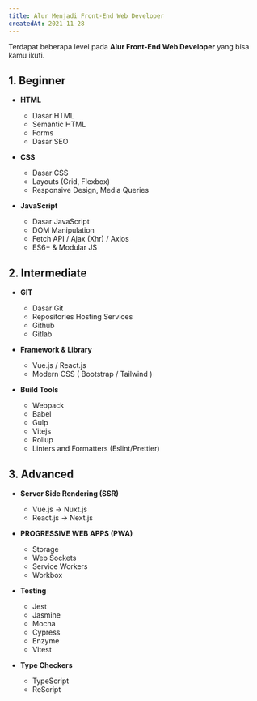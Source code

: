 ```yaml
---
title: Alur Menjadi Front-End Web Developer
createdAt: 2021-11-28
---
```


Terdapat beberapa level pada **Alur Front-End Web Developer** yang bisa kamu ikuti.

## 1. Beginner

- **HTML**

  - Dasar HTML
  - Semantic HTML
  - Forms
  - Dasar SEO

- **CSS**

  - Dasar CSS
  - Layouts (Grid, Flexbox)
  - Responsive Design, Media Queries

- **JavaScript**
  - Dasar JavaScript
  - DOM Manipulation
  - Fetch API / Ajax (Xhr) / Axios
  - ES6+ & Modular JS

## 2. Intermediate

- **GIT**

  - Dasar Git
  - Repositories Hosting Services
  - Github
  - Gitlab

- **Framework & Library**

  - Vue.js / React.js
  - Modern CSS ( Bootstrap / Tailwind )

- **Build Tools**
  - Webpack
  - Babel
  - Gulp
  - Vitejs
  - Rollup
  - Linters and Formatters (Eslint/Prettier)

## 3. Advanced

- **Server Side Rendering (SSR)**

  - Vue.js -> Nuxt.js
  - React.js -> Next.js

- **PROGRESSIVE WEB APPS (PWA)**

  - Storage
  - Web Sockets
  - Service Workers
  - Workbox

- **Testing**

  - Jest
  - Jasmine
  - Mocha
  - Cypress
  - Enzyme
  - Vitest

- **Type Checkers**
  - TypeScript
  - ReScript
